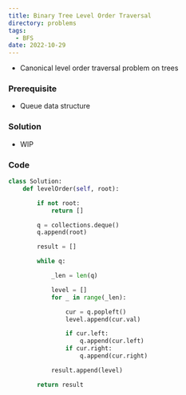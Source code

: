 ```yaml
---
title: Binary Tree Level Order Traversal
directory: problems
tags:
  - BFS
date: 2022-10-29
---
```


- Canonical level order traversal problem on trees

### Prerequisite

- Queue data structure

### Solution

- WIP

### Code

```python
class Solution:
    def levelOrder(self, root):

        if not root:
            return []

        q = collections.deque()
        q.append(root)

        result = []

        while q:

            _len = len(q)

            level = []
            for _ in range(_len):

                cur = q.popleft()
                level.append(cur.val)

                if cur.left:
                    q.append(cur.left)
                if cur.right:
                    q.append(cur.right)

            result.append(level)

        return result
```
